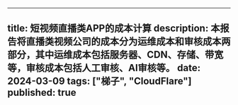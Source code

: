 
---
title: 短视频直播类APP的成本计算
description: 本报告将直播类视频公司的成本分为运维成本和审核成本两部分，其中运维成本包括服务器、CDN、存储、带宽等，审核成本包括人工审核、AI审核等。
date: 2024-03-09
tags: ["梯子", "CloudFlare"]
published: true
---